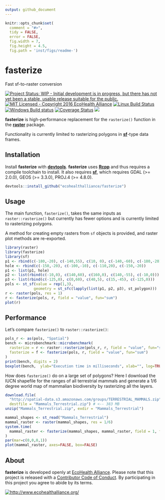 ```yaml
---
output: github_document
---
```


```r
knitr::opts_chunk$set(
  comment = "#>",
  tidy = FALSE,
  error = FALSE,
  fig.width = 7,
  fig.height = 4.5,
  fig.path = 'inst/figs/readme-')
```

# fasterize

Fast sf-to-raster conversion

[![Project Status: WIP - Initial development is in progress, but there has not yet been a stable, usable release suitable for the public.](http://www.repostatus.org/badges/latest/wip.svg)](http://www.repostatus.org/#wip)
[![MIT Licensed - Copyright 2016 EcoHealth Alliance](https://img.shields.io/badge/license-MIT-blue.svg)](https://badges.mit-license.org/)
[![Linux Build Status](https://travis-ci.org/ecohealthalliance/fasterize.svg?branch=master)](https://travis-ci.org/ecohealthalliance/fasterize)
[![Windows Build status](https://ci.appveyor.com/api/projects/status/3n59bs19ovex5d1t?svg=true)](https://ci.appveyor.com/project/NoamRoss/fasterize-7kxl2)
[![Coverage Status](https://img.shields.io/codecov/c/github/ecohealthalliance/fasterize/master.svg)](https://codecov.io/github/ecohealthalliance/fasterize?branch=master)
[![](http://www.r-pkg.org/badges/version/fasterize)](http://www.r-pkg.org/pkg/fasterize)
<!-- [![CRAN RStudio mirror downloads](http://cranlogs.r-pkg.org/badges/fasterize)](http://www.r-pkg.org/pkg/fasterize)  -->

**fasterize** is high-performance replacement for the `rasterize()` function
in the [**raster**]() package.

Functionality is currently limited to rasterizing polygons in [**sf**](https::/cran.r-project.org/pakcage=sf)-type
data frames.

## Installation

Install **fasterize** with [**devtools**](https::/cran.r-project.org/pakcage=Rcpp).
**fasterize** uses [**Rcpp**](https::/cran.r-project.org/pakcage=Rcpp) and thus requires a compile toolchain to install.
It also requires [**sf**](https::/cran.r-project.org/pakcage=sf), which requires GDAL (>= 2.0.0), GEOS (>= 3.3.0), PROJ.4 (>= 4.8.0).

```r
devtools::install_github("ecohealthalliance/fasterize")
```

## Usage

The main function, `fasterize()`, takes the same inputs as `raster::rasterize()` but currently has fewer options and is 
currently limited to rasterizing polygons.

A method for creating empty rasters from `sf` objects is provided, and raster plot methods are re-exported.

```r
library(raster)
library(fasterize)
library(sf)
p1 <- rbind(c(-180,-20), c(-140,55), c(10, 0), c(-140,-60), c(-180,-20))
hole <- rbind(c(-150,-20), c(-100,-10), c(-110,20), c(-150,-20))
p1 <- list(p1, hole)
p2 <- list(rbind(c(-10,0), c(140,60), c(160,0), c(140,-55), c(-10,0)))
p3 <- list(rbind(c(-125,0), c(0,60), c(40,5), c(15,-45), c(-125,0)))
pols <- st_sf(value = rep(1,3),
             geometry = st_sfc(lapply(list(p1, p2, p3), st_polygon)))
r <- raster(pols, res = 1)
r <- fasterize(pols, r, field = "value", fun="sum")
plot(r)
```

## Performance

Let's compare `fasterize()` to `raster::rasterize()`:

```r
pols_r <- as(pols, "Spatial")
bench <- microbenchmark::microbenchmark(
  rasterize = r <- raster::rasterize(pols_r, r, field = "value", fun="sum"),
  fasterize = f <- fasterize(pols, r, field = "value", fun="sum")
)
print(bench, digits = 2)
boxplot(bench,  ylab="Execution time in milliseconds", xlab="", log=TRUE)
```

How does `fasterize()` do on a large set of polygons? Here I download the IUCN shapefile for the ranges of all terrestrial mammals and generate
a 1/6 degree world map of mammalian biodiversity by rasterizing all the layers.

```r
download.file(
  "http://spatial-data.s3.amazonaws.com/groups/TERRESTRIAL_MAMMALS.zip",
  destfile = "Mammals_Terrestrial.zip") # <-- 383 MB
unzip("Mammals_Terrestrial.zip", exdir = "Mammals_Terrestrial")
```
```r
mammal_shapes <- st_read("Mammals_Terrestrial")
mammal_raster <- raster(mammal_shapes, res = 1/6)
system.time(
  mammal_raster <- fasterize(mammal_shapes, mammal_raster, field = 1, fun="sum")
)
par(mar=c(0,0,0,1))
plot(mammal_raster, axes=FALSE, box=FALSE)
```

## About

**fasterize** is developed openly at [EcoHealth Alliance](https://github.com/ecohealthalliance).
Please note that this project is released with a [Contributor Code of Conduct](CONDUCT.md). By participating in this project you agree to abide by its terms.

[![http://www.ecohealthalliance.org/](inst/figs/eha-footer.png)](http://www.ecohealthalliance.org/)
